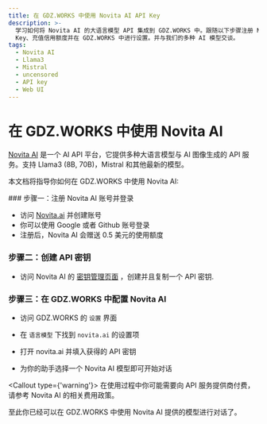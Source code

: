 ```yaml
---
title: 在 GDZ.WORKS 中使用 Novita AI API Key
description: >-
  学习如何将 Novita AI 的大语言模型 API 集成到 GDZ.WORKS 中。跟随以下步骤注册 Novita AI 账号、创建 API
  Key、充值信用额度并在 GDZ.WORKS 中进行设置。并与我们的多种 AI 模型交谈。
tags:
  - Novita AI
  - Llama3
  - Mistral
  - uncensored
  - API key
  - Web UI
---
```


# 在 GDZ.WORKS 中使用 Novita AI

[Novita AI](https://novita.ai/) 是一个 AI API 平台，它提供多种大语言模型与 AI 图像生成的 API 服务。支持 Llama3 (8B, 70B)，Mistral 和其他最新的模型。

本文档将指导你如何在 GDZ.WORKS 中使用 Novita AI:

<Steps>
  ### 步骤一：注册 Novita AI 账号并登录

  - 访问 [Novita.ai](https://novita.ai/) 并创建账号
  - 你可以使用 Google 或者 Github 账号登录
  - 注册后，Novita AI 会赠送 0.5 美元的使用额度

  ### 步骤二：创建 API 密钥

  - 访问 Novita AI 的 [密钥管理页面](https://novita.ai/dashboard/key) ，创建并且复制一个 API 密钥.

  ### 步骤三：在 GDZ.WORKS 中配置 Novita AI

  - 访问 GDZ.WORKS 的 `设置` 界面

  - 在 `语言模型` 下找到 `novita.ai` 的设置项

  - 打开 novita.ai 并填入获得的 API 密钥

  - 为你的助手选择一个 Novita AI 模型即可开始对话

  <Callout type={'warning'}>
    在使用过程中你可能需要向 API 服务提供商付费，请参考 Novita AI 的相关费用政策。
  </Callout>
</Steps>

至此你已经可以在 GDZ.WORKS 中使用 Novita AI 提供的模型进行对话了。
